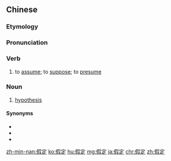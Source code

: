 {{also|仮定}}
==Chinese==
{{zh-forms}}

===Etymology===
{{wasei kango|仮定|かてい|assumption}}

===Pronunciation===
{{zh-pron
|m=jiǎdìng
|c=gaa2 ding6
|mn=ká-tēng
|cat=v,n
}}

===Verb===
{{zh-verb}}

# to [[assume]]; to [[suppose]]; to [[presume]]

===Noun===
{{zh-noun}}

# [[hypothesis]]

====Synonyms====
* {{zh-l|假設}}
* {{zh-l|假說}}
* {{zh-l|設使}}

{{zh-cat|Advanced}}

[[zh-min-nan:假定]]
[[ko:假定]]
[[hu:假定]]
[[mg:假定]]
[[ja:假定]]
[[chr:假定]]
[[zh:假定]]